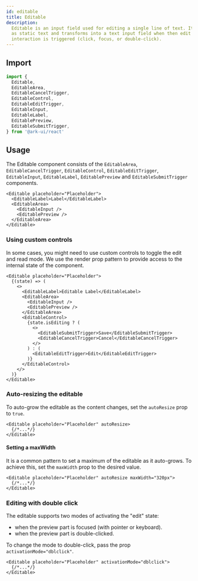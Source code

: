```yaml
---
id: editable
title: Editable
description:
  Editable is an input field used for editing a single line of text. It renders
  as static text and transforms into a text input field when then edit
  interaction is triggered (click, focus, or double-click).
---
```



<Playground />

## Import

```ts
import {
  Editable,
  EditableArea,
  EditableCancelTrigger,
  EditableControl,
  EditableEditTrigger,
  EditableInput,
  EditableLabel,
  EditablePreview,
  EditableSubmitTrigger,
} from '@ark-ui/react'
```

## Usage

The Editable component consists of the `EditableArea`, `EditableCancelTrigger`,
`EditableControl`, `EditableEditTrigger`, `EditableInput`, `EditableLabel`,
`EditablePreview` and `EditableSubmitTrigger` components.

```tsx
<Editable placeholder="Placeholder">
  <EditableLabel>Label</EditableLabel>
  <EditableArea>
    <EditableInput />
    <EditablePreview />
  </EditableArea>
</Editable>
```

### Using custom controls

In some cases, you might need to use custom controls to toggle the edit and read
mode. We use the render prop pattern to provide access to the internal state of
the component.

```tsx
<Editable placeholder="Placeholder">
  {(state) => (
    <>
      <EditableLabel>Editable Label</EditableLabel>
      <EditableArea>
        <EditableInput />
        <EditablePreview />
      </EditableArea>
      <EditableControl>
        {state.isEditing ? (
          <>
            <EditableSubmitTrigger>Save</EditableSubmitTrigger>
            <EditableCancelTrigger>Cancel</EditableCancelTrigger>
          </>
        ) : (
          <EditableEditTrigger>Edit</EditableEditTrigger>
        )}
      </EditableControl>
    </>
  )}
</Editable>
```

### Auto-resizing the editable

To auto-grow the editable as the content changes, set the `autoResize` prop to
`true`.

```tsx
<Editable placeholder="Placeholder" autoResize>
  {/*...*/}
</Editable>
```

#### Setting a maxWidth

It is a common pattern to set a maximum of the editable as it auto-grows. To
achieve this, set the `maxWidth` prop to the desired value.

```tsx
<Editable placeholder="Placeholder" autoResize maxWidth="320px">
  {/*...*/}
</Editable>
```

### Editing with double click

The editable supports two modes of activating the "edit" state:

- when the preview part is focused (with pointer or keyboard).
- when the preview part is double-clicked.

To change the mode to double-click, pass the prop `activationMode="dblclick"`.

```tsx
<Editable placeholder="Placeholder" activationMode="dblclick">
  {/*...*/}
</Editable>
```
